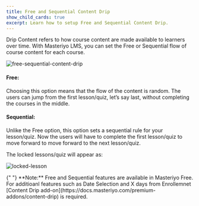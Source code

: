 ```yaml
---
title: Free and Sequential Content Drip
show_child_cards: true
excerpt: Learn how to setup Free and Sequential Content Drip.
---
```


Drip Content refers to how course content are made available to learners over time. With Masteriyo LMS, you can set the Free or Sequential flow of course content for each course.

![free-sequential-content-drip](https://github.com/user-attachments/assets/3da6ce2a-5641-4ca0-8277-3bc61b953cc9)

#### Free: 

Choosing this option means that the flow of the content is random. The users can jump from the first lesson/quiz, let’s say last, without completing the courses in the middle. 

#### Sequential: 

Unlike the Free option, this option sets a sequential rule for your lesson/quiz. Now the users will have to complete the first lesson/quiz to move forward to move forward to the next lesson/quiz. 

The locked lessons/quiz will appear as:

![locked-lesson](https://github.com/user-attachments/assets/4e7c42a9-32a2-4f01-9b21-58bc387c151e)

<Callout>
  {" "}  **Note:** Free and Sequential features are available in Masteriyo Free. For additioanl features such as Date Selection and X days from Enrollemnet [Content Drip add-on](https://docs.masteriyo.com/premium-addons/content-drip) is required. 
</Callout>



